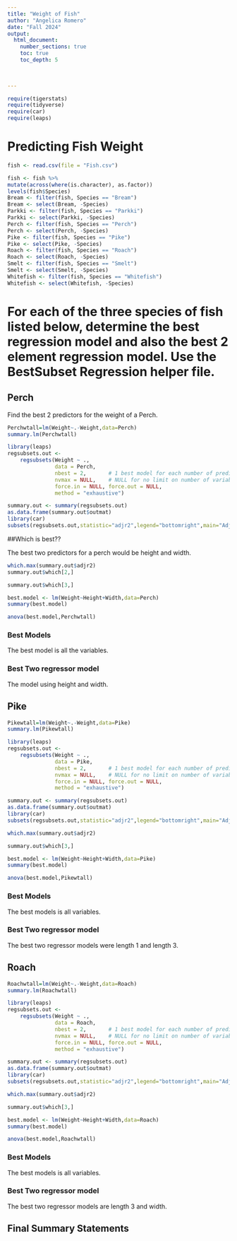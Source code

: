 ```yaml
---
title: "Weight of Fish"
author: "Angelica Romero"
date: "Fall 2024"  
output: 
  html_document:
    number_sections: true
    toc: true
    toc_depth: 5

 
    
---
```



```r
require(tigerstats)
require(tidyverse)
require(car)
require(leaps)
```

# Predicting Fish Weight
```r
fish <- read.csv(file = "Fish.csv")
```

```r
 
fish <- fish %>%
mutate(across(where(is.character), as.factor))
levels(fish$Species)
Bream <- filter(fish, Species == "Bream")
Bream <- select(Bream, -Species) 
Parkki <- filter(fish, Species == "Parkki")
Parkki <- select(Parkki, -Species) 
Perch <- filter(fish, Species == "Perch")
Perch <- select(Perch, -Species) 
Pike <- filter(fish, Species == "Pike")
Pike <- select(Pike, -Species) 
Roach <- filter(fish, Species == "Roach")
Roach <- select(Roach, -Species) 
Smelt <- filter(fish, Species == "Smelt")
Smelt <- select(Smelt, -Species) 
Whitefish <- filter(fish, Species == "Whitefish")
Whitefish <- select(Whitefish, -Species) 
```

# For each of the three species of fish listed below, determine the best regression model and also the best 2 element regression model. Use the BestSubset Regression helper file.


## Perch

Find the best 2 predictors for the weight of a Perch.

```r
Perchwtall=lm(Weight~.-Weight,data=Perch)
summary.lm(Perchwtall)
```



```r
library(leaps)
regsubsets.out <-
    regsubsets(Weight ~ .,
               data = Perch,
               nbest = 2,       # 1 best model for each number of predictors
               nvmax = NULL,    # NULL for no limit on number of variables
               force.in = NULL, force.out = NULL,
               method = "exhaustive")

summary.out <- summary(regsubsets.out)
as.data.frame(summary.out$outmat)
library(car)
subsets(regsubsets.out,statistic="adjr2",legend="bottomright",main="Adjusted R^2")
```
  
##Which is best??  

The best two predictors for a perch would be height and width. 

```r
which.max(summary.out$adjr2)
summary.out$which[2,]
```


```r
summary.out$which[3,]
```

```r
best.model <- lm(Weight~Height+Width,data=Perch)
summary(best.model)
```

```r
anova(best.model,Perchwtall)
```

### Best Models
The best model is all the variables.

### Best Two regressor model
The model using height and width.



## Pike
```r
Pikewtall=lm(Weight~.-Weight,data=Pike)
summary.lm(Pikewtall)
```
```r
library(leaps)
regsubsets.out <-
    regsubsets(Weight ~ .,
               data = Pike,
               nbest = 2,       # 1 best model for each number of predictors
               nvmax = NULL,    # NULL for no limit on number of variables
               force.in = NULL, force.out = NULL,
               method = "exhaustive")

summary.out <- summary(regsubsets.out)
as.data.frame(summary.out$outmat)
library(car)
subsets(regsubsets.out,statistic="adjr2",legend="bottomright",main="Adjusted R^2")
```
```r
which.max(summary.out$adjr2)
```
```r
summary.out$which[3,]
```

```r
best.model <- lm(Weight~Height+Width,data=Pike)
summary(best.model)
```

```r
anova(best.model,Pikewtall)
```

### Best Models
The best models is all variables.


### Best Two regressor model
The best two regressor models were length 1 and length 3. 



## Roach

```r
Roachwtall=lm(Weight~.-Weight,data=Roach)
summary.lm(Roachwtall)
```


```r
library(leaps)
regsubsets.out <-
    regsubsets(Weight ~ .,
               data = Roach,
               nbest = 2,       # 1 best model for each number of predictors
               nvmax = NULL,    # NULL for no limit on number of variables
               force.in = NULL, force.out = NULL,
               method = "exhaustive")

summary.out <- summary(regsubsets.out)
as.data.frame(summary.out$outmat)
library(car)
subsets(regsubsets.out,statistic="adjr2",legend="bottomright",main="Adjusted R^2")
```

```r
which.max(summary.out$adjr2)
```

```r
summary.out$which[3,]
```

```r
best.model <- lm(Weight~Height+Width,data=Roach)
summary(best.model)
```

```r
anova(best.model,Roachwtall)
```

### Best Models
The best models is all variables.

### Best Two regressor model
The best two regressor models are length 3 and width. 

## Final Summary Statements

